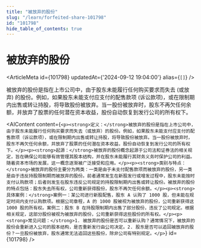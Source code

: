 ```yaml
---
title: "被放弃的股份"
slug: "/learn/forfeited-share-101798"
id: "101798"
hide_table_of_contents: true
---
```



# 被放弃的股份

<ArticleMeta id={101798} updatedAt={'2024-09-12 19:04:00'} alias={`[]`} />
<div className='border-solid border-b border-t-0 my-4 border-[var(--ifm-color-gray-300)]' />

被放弃的股份是指在上市公司中，由于股东未能履行任何购买要求而失去 (或放弃) 的股份。例如，如果股东未能支付应支付的配售款项 (诉讼款项)，或在限制期内出售或转让持股，将导致股份被放弃。当一股份被放弃时，股东不再欠任何余额，并放弃了股票的任何潜在资本收益，股份自动恢复到发行公司的所有权下。

<AIContent content={`<p><strong>定义：</strong>被放弃的股份是指在上市公司中，由于股东未能履行任何购买要求而失去（或放弃）的股份。例如，如果股东未能支付应支付的配售款项（诉讼款项），或在限制期内出售或转让持股，将导致股份被放弃。当一股份被放弃时，股东不再欠任何余额，并放弃了股票的任何潜在资本收益，股份自动恢复到发行公司的所有权下。</p><p><strong>起源：</strong>被放弃的股份概念起源于公司法和证券法的相关规定，旨在确保公司能够有效管理其股本结构，并在股东未能履行其财务义务时保护公司的利益。随着资本市场的发展，这一概念逐渐被广泛接受和应用。</p><p><strong>类别与特点：</strong>被放弃的股份主要分为两类：一类是由于未支付配售款项而被放弃的股份，另一类是由于违反持股限制期而被放弃的股份。前者通常发生在新股发行或增发过程中，股东未能按时支付认购款项；后者则发生在股东违反公司规定的持股限制期内出售或转让股份。被放弃的股份的特点包括：股东失去所有权，公司重新获得股份，股东不再欠任何余额。</p><p><strong>具体案例：</strong>案例一：某公司进行新股配售，股东 A 认购了 1000 股，但未能在规定时间内支付认购款项。根据公司章程，A 的 1000 股被视为被放弃的股份，公司重新获得这 1000 股的所有权。案例二：股东 B 在持股限制期内出售了部分股份，违反了公司规定。根据相关规定，这部分股份被视为被放弃的股份，公司重新获得这些股份的所有权。</p><p><strong>常见问题：</strong>1. 被放弃的股份是否可以重新认购？通常情况下，被放弃的股份会重新进入公司的股本结构，是否重新发行由公司决定。2. 股东是否可以追回被放弃的股份？一旦股份被放弃，股东通常无法追回这些股份，除非公司有特别规定。</p>`} id={101798} />
